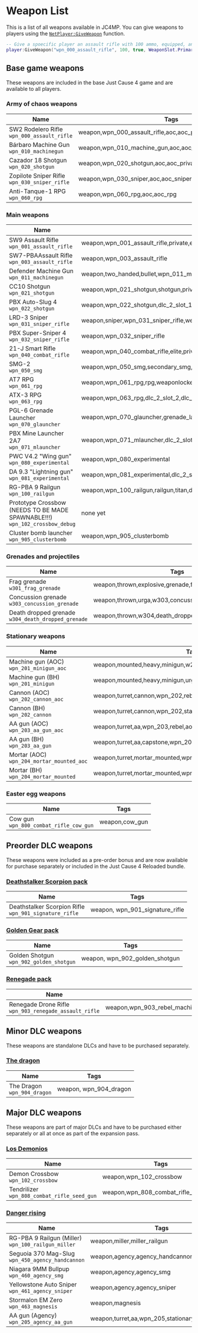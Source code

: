 # Weapon List

This is a list of all weapons available in JC4MP. You can give weapons to players using the [`NetPlayer:GiveWeapon`](/server-api/netplayer) function.

```lua
-- Give a spoecific player an assault rifle with 100 ammo, equipped, and in the primary weapon slot
player:GiveWeapon("wpn_000_assault_rifle", 100, true, WeaponSlot.Primary)
```

## Base game weapons

These weapons are included in the base Just Cause 4 game and are available to all players.

### Army of chaos weapons

| Name | Tags |
| ---- | ----------- |
| SW2 Rodelero Rifle <br/>`wpn_000_assault_rifle` | weapon,wpn_000_assault_rifle,aoc,aoc_private,aoc_gen_frontline |
| Bárbaro Machine Gun <br/>`wpn_010_machinegun` | weapon,wpn_010_machine_gun,aoc,aoc_private,aoc_gen_frontline |
| Cazador 18 Shotgun <br/>`wpn_020_shotgun` | weapon,wpn_020_shotgun,aoc,aoc_private |
| Zopilote Sniper Rifle <br/>`wpn_030_sniper_rifle` | weapon,wpn_030_sniper,aoc,aoc_sniper |
| Anti-Tanque-1 RPG <br/>`wpn_060_rpg` | weapon,wpn_060_rpg,aoc,aoc_rpg |

### Main weapons

| Name | Tags |
| ---- | ----------- |
| SW9 Assault Rifle <br/>`wpn_001_assault_rifle` | weapon,wpn_001_assault_rifle,private,elite,grunt,super_elite,weaponlocker_slot_1,aoc_gen_frontline_t2,dlc_2_slot_1 |
| SW7-PBAAssault Rifle <br/>`wpn_003_assault_rifle` | weapon,wpn_003_assault_rifle |
| Defender Machine Gun <br/>`wpn_011_machinegun` | weapon,two_handed,bullet,wpn_011_machinegun,aoc_gen_frontline_t2,dlc_2_slot_1 |
| CC10 Shotgun <br/>`wpn_021_shotgun` | weapon,wpn_021_shotgun,shotgun,private,elite,weaponlocker_slot_2 |
| PBX Auto-Slug 4 <br/>`wpn_022_shotgun` | weapon,wpn_022_shotgun,dlc_2_slot_1 |
| LRD-3 Sniper <br/>`wpn_031_sniper_rifle` | weapon,sniper,wpn_031_sniper_rifle,weaponlocker_slot_2 |
| PBX Super-Sniper 4 <br/>`wpn_032_sniper_rifle` | weapon,wpn_032_sniper_rifle |
| 21-J Smart Rifle <br/>`wpn_040_combat_rifle` | weapon,wpn_040_combat_rifle,elite,private,weaponlocker_slot_1,aoc_gen_frontline_t2,dlc_2_slot_1 |
| SMG-2 <br/>`wpn_050_smg` | weapon,wpn_050_smg,secondary_smg,ghost,private,elite,shielder,weaponlocker_slot_1,aoc_gen_frontline_t2,dlc_2_slot_1 |
| AT7 RPG <br/>`wpn_061_rpg` | weapon,wpn_061_rpg,rpg,weaponlocker_slot_3,dlc_2_slot_2,dlc_2_slot_3_special |
| ATX-3 RPG <br/>`wpn_063_rpg` | weapon,wpn_063_rpg,dlc_2_slot_2,dlc_2_slot_3_special |
| PGL-6 Grenade Launcher <br/>`wpn_070_glauncher` | weapon,wpn_070_glauncher,grenade_launcher,grenadelauncher,grenadier,weaponlocker_slot_3 |
| PBX Mine Launcher 2A7 <br/>`wpn_071_mlauncher` | weapon,wpn_071_mlauncher,dlc_2_slot_2,dlc_2_slot_3_special |
| PWC V4.2 "Wing gun" <br/>`wpn_080_experimental` | weapon,wpn_080_experimental |
| DA 9.3 "Lightning gun" <br/>`wpn_081_experimental` |weapon,wpn_081_experimental,dlc_2_slot_3,dlc_2_slot_3_special |
| RG-PBA 9 Railgun <br/>`wpn_100_railgun` | weapon,wpn_100_railgun,railgun,titan,dlc_2_slot_3,dlc_2_slot_3_special |
| Prototype Crossbow (NEEDS TO BE MADE SPAWNABLE!!!) <br/>`wpn_102_crossbow_debug` | none yet |
| Cluster bomb launcher <br/>`wpn_905_clusterbomb` | weapon,wpn_905_clusterbomb |

### Grenades and projectiles

| Name | Tags |
| ---- | ----------- |
| Frag grenade <br/>`w301_frag_grenade` | weapon,thrown,explosive,grenade,frag,urga,w301 |
| Concussion grenade <br/>`w303_concussion_grenade` | weapon,thrown,urga,w303,concussion,concussion_grenade |
| Death dropped grenade <br/>`w304_death_dropped_grenade` | weapon,thrown,w304,death_dropped_grenade |

### Stationary weapons

| Name | Tags |
| ---- | ----------- |
| Machine gun (AOC) <br/>`wpn_201_minigun_aoc` | weapon,mounted,heavy,minigun,w201,wpn_201,rebel,aoc,stationary |
| Machine gun (BH) <br/>`wpn_201_minigun` | weapon,mounted,heavy,minigun,urga,vulcan,w201,wpn_201,stationary |
| Cannon (AOC) <br/>`wpn_202_cannon_aoc` | weapon,turret,cannon,wpn_202,rebel,aoc,stationary |
| Cannon (BH) <br/>`wpn_202_cannon` | weapon,turret,cannon,wpn_202,stationary |
| AA gun (AOC) <br/>`wpn_203_aa_gun_aoc` | weapon,turret,aa,wpn_203,rebel,aoc,stationary |
| AA gun (BH) <br/>`wpn_203_aa_gun` | weapon,turret,aa,capstone,wpn_203,stationary |
| Mortar (AOC) <br/>`wpn_204_mortar_mounted_aoc` | weapon,turret,mortar_mounted,wpn_204,rebel,aoc,stationary |
| Mortar (BH) <br/>`wpn_204_mortar_mounted` | weapon,turret,mortar_mounted,wpn_204,stationary |

### Easter egg weapons

| Name | Tags |
| ---- | ----------- |
| Cow gun <br/>`wpn_800_combat_rifle_cow_gun` | weapon,cow_gun |

## Preorder DLC weapons

These weapons were included as a pre-order bonus and are now available for purchase separately or included in the Just Cause 4 Reloaded bundle.

### [Deathstalker Scorpion pack](https://store.steampowered.com/app/868420/Just_Cause_4_Deathstalker_Scorpion_Pack/)

| Name | Tags |
| ---- | ----------- |
| Deathstalker Scorpion Rifle <br/>`wpn_901_signature_rifle` | weapon, wpn_901_signature_rifle |

### [Golden Gear pack](https://store.steampowered.com/app/868423/Just_Cause_4_Golden_Gear_Pack/)

| Name | Tags |
| ---- | ----------- |
| Golden Shotgun <br/>`wpn_902_golden_shotgun` | weapon, wpn_902_golden_shotgun |

### [Renegade pack](https://store.steampowered.com/app/868429/Just_Cause_4_Renegade_Pack/)

| Name | Tags |
| ---- | ----------- |
| Renegade Drone Rifle <br/>`wpn_903_renegade_assault_rifle` | weapon,wpn_903_rebel_machinegun,wpn_903_renegade_assault_rifle |

## Minor DLC weapons

These weapons are standalone DLCs and have to be purchased separately.

### [The dragon](https://store.steampowered.com/app/1028920/Just_Cause_4_The_Dragon/)

| Name | Tags |
| ---- | ----------- |
| The Dragon <br/>`wpn_904_dragon` | weapon, wpn_904_dragon |

## Major DLC weapons

These weapons are part of major DLCs and have to be purchased either separately or all at once as part of the expansion pass.

### [Los Demonios](https://store.steampowered.com/app/972351/Just_Cause_4_Los_Demonios/)

| Name | Tags |
| ---- | ----------- |
| Demon Crossbow <br/>`wpn_102_crossbow` | weapon,wpn_102_crossbow |
| Tendrilizer <br/>`wpn_808_combat_rifle_seed_gun` | weapon,wpn_808_combat_rifle_seed_gun |

### [Danger rising](https://store.steampowered.com/app/972350/Just_Cause_4_Danger_Rising/)

| Name | Tags |
| ---- | ----------- |
| RG-PBA 9 Railgun (Miller) <br/>`wpn_100_railgun_miller` | weapon,miller,miller_railgun |
| Seguoia 370 Mag-Slug <br/>`wpn_450_agency_handcannon` | weapon,agency,agency_handcannon,agency_pistol |
| Niagara 9MM Bullpup <br/>`wpn_460_agency_smg` | weapon,agency,agency_smg |
| Yellowstone Auto Sniper <br/>`wpn_461_agency_sniper` | weapon,agency,agency_sniper |
| Stormalon EM Zero <br/>`wpn_463_magnesis` | weapon,magnesis | 
| AA gun (Agency) <br/>`wpn_205_agency_aa_gun` | weapon,turret,aa,wpn_205,stationary |
